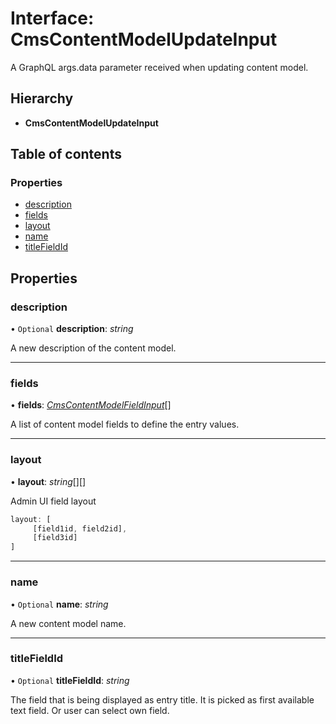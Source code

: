 # Interface: CmsContentModelUpdateInput

A GraphQL args.data parameter received when updating content model.

## Hierarchy

* **CmsContentModelUpdateInput**

## Table of contents

### Properties

- [description](cmscontentmodelupdateinput.mdx#description)
- [fields](cmscontentmodelupdateinput.mdx#fields)
- [layout](cmscontentmodelupdateinput.mdx#layout)
- [name](cmscontentmodelupdateinput.mdx#name)
- [titleFieldId](cmscontentmodelupdateinput.mdx#titlefieldid)

## Properties

### description

• `Optional` **description**: *string*

A new description of the content model.

___

### fields

• **fields**: [*CmsContentModelFieldInput*](cmscontentmodelfieldinput.mdx)[]

A list of content model fields to define the entry values.

___

### layout

• **layout**: *string*[][]

Admin UI field layout

```ts
layout: [
     [field1id, field2id],
     [field3id]
]
```

___

### name

• `Optional` **name**: *string*

A new content model name.

___

### titleFieldId

• `Optional` **titleFieldId**: *string*

The field that is being displayed as entry title.
It is picked as first available text field. Or user can select own field.
